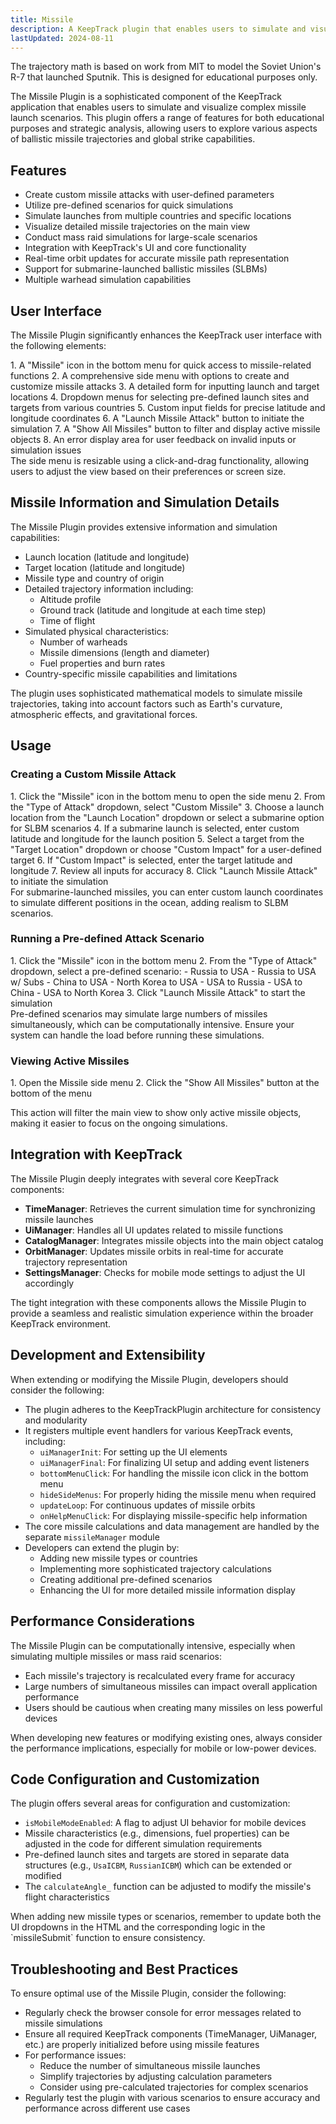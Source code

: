 ```yaml
---
title: Missile
description: A KeepTrack plugin that enables users to simulate and visualize complex missile launch scenarios.
lastUpdated: 2024-08-11
---
```



<Aside type="note">
  The trajectory math is based on work from MIT to model the Soviet Union's R-7 that launched Sputnik. This is designed for educational purposes only.
</Aside>

The Missile Plugin is a sophisticated component of the KeepTrack application that enables users to simulate and visualize complex missile launch scenarios. This plugin offers a range of features for both educational purposes and strategic analysis, allowing users to explore various aspects of ballistic missile trajectories and global strike capabilities.

## Features

- Create custom missile attacks with user-defined parameters
- Utilize pre-defined scenarios for quick simulations
- Simulate launches from multiple countries and specific locations
- Visualize detailed missile trajectories on the main view
- Conduct mass raid simulations for large-scale scenarios
- Integration with KeepTrack's UI and core functionality
- Real-time orbit updates for accurate missile path representation
- Support for submarine-launched ballistic missiles (SLBMs)
- Multiple warhead simulation capabilities

## User Interface

The Missile Plugin significantly enhances the KeepTrack user interface with the following elements:

<Steps>
1. A "Missile" icon in the bottom menu for quick access to missile-related functions
2. A comprehensive side menu with options to create and customize missile attacks
3. A detailed form for inputting launch and target locations
4. Dropdown menus for selecting pre-defined launch sites and targets from various countries
5. Custom input fields for precise latitude and longitude coordinates
6. A "Launch Missile Attack" button to initiate the simulation
7. A "Show All Missiles" button to filter and display active missile objects
8. An error display area for user feedback on invalid inputs or simulation issues
</Steps>

<Aside type="tip">
  The side menu is resizable using a click-and-drag functionality, allowing users to adjust the view based on their preferences or screen size.
</Aside>

## Missile Information and Simulation Details

The Missile Plugin provides extensive information and simulation capabilities:

- Launch location (latitude and longitude)
- Target location (latitude and longitude)
- Missile type and country of origin
- Detailed trajectory information including:
  - Altitude profile
  - Ground track (latitude and longitude at each time step)
  - Time of flight
- Simulated physical characteristics:
  - Number of warheads
  - Missile dimensions (length and diameter)
  - Fuel properties and burn rates
- Country-specific missile capabilities and limitations

<Aside type="note">
  The plugin uses sophisticated mathematical models to simulate missile trajectories, taking into account factors such as Earth's curvature, atmospheric effects, and gravitational forces.
</Aside>

## Usage

### Creating a Custom Missile Attack

<Steps>
1. Click the "Missile" icon in the bottom menu to open the side menu
2. From the "Type of Attack" dropdown, select "Custom Missile"
3. Choose a launch location from the "Launch Location" dropdown or select a submarine option for SLBM scenarios
4. If a submarine launch is selected, enter custom latitude and longitude for the launch position
5. Select a target from the "Target Location" dropdown or choose "Custom Impact" for a user-defined target
6. If "Custom Impact" is selected, enter the target latitude and longitude
7. Review all inputs for accuracy
8. Click "Launch Missile Attack" to initiate the simulation
</Steps>

<Aside type="tip">
  For submarine-launched missiles, you can enter custom launch coordinates to simulate different positions in the ocean, adding realism to SLBM scenarios.
</Aside>

### Running a Pre-defined Attack Scenario

<Steps>
1. Click the "Missile" icon in the bottom menu
2. From the "Type of Attack" dropdown, select a pre-defined scenario:
   - Russia to USA
   - Russia to USA w/ Subs
   - China to USA
   - North Korea to USA
   - USA to Russia
   - USA to China
   - USA to North Korea
3. Click "Launch Missile Attack" to start the simulation
</Steps>

<Aside type="caution">
  Pre-defined scenarios may simulate large numbers of missiles simultaneously, which can be computationally intensive. Ensure your system can handle the load before running these simulations.
</Aside>

### Viewing Active Missiles

<Steps>
1. Open the Missile side menu
2. Click the "Show All Missiles" button at the bottom of the menu
</Steps>

This action will filter the main view to show only active missile objects, making it easier to focus on the ongoing simulations.


## Integration with KeepTrack

The Missile Plugin deeply integrates with several core KeepTrack components:

- **TimeManager**: Retrieves the current simulation time for synchronizing missile launches
- **UiManager**: Handles all UI updates related to missile functions
- **CatalogManager**: Integrates missile objects into the main object catalog
- **OrbitManager**: Updates missile orbits in real-time for accurate trajectory representation
- **SettingsManager**: Checks for mobile mode settings to adjust the UI accordingly

<Aside type="note">
  The tight integration with these components allows the Missile Plugin to provide a seamless and realistic simulation experience within the broader KeepTrack environment.
</Aside>

## Development and Extensibility

When extending or modifying the Missile Plugin, developers should consider the following:

- The plugin adheres to the KeepTrackPlugin architecture for consistency and modularity
- It registers multiple event handlers for various KeepTrack events, including:
  - `uiManagerInit`: For setting up the UI elements
  - `uiManagerFinal`: For finalizing UI setup and adding event listeners
  - `bottomMenuClick`: For handling the missile icon click in the bottom menu
  - `hideSideMenus`: For properly hiding the missile menu when required
  - `updateLoop`: For continuous updates of missile orbits
  - `onHelpMenuClick`: For displaying missile-specific help information
- The core missile calculations and data management are handled by the separate `missileManager` module
- Developers can extend the plugin by:
  - Adding new missile types or countries
  - Implementing more sophisticated trajectory calculations
  - Creating additional pre-defined scenarios
  - Enhancing the UI for more detailed missile information display

## Performance Considerations

The Missile Plugin can be computationally intensive, especially when simulating multiple missiles or mass raid scenarios:

- Each missile's trajectory is recalculated every frame for accuracy
- Large numbers of simultaneous missiles can impact overall application performance
- Users should be cautious when creating many missiles on less powerful devices

<Aside type="caution">
  When developing new features or modifying existing ones, always consider the performance implications, especially for mobile or low-power devices.
</Aside>

## Code Configuration and Customization

The plugin offers several areas for configuration and customization:

- `isMobileModeEnabled`: A flag to adjust UI behavior for mobile devices
- Missile characteristics (e.g., dimensions, fuel properties) can be adjusted in the code for different simulation requirements
- Pre-defined launch sites and targets are stored in separate data structures (e.g., `UsaICBM`, `RussianICBM`) which can be extended or modified
- The `calculateAngle_` function can be adjusted to modify the missile's flight characteristics

<Aside type="tip">
  When adding new missile types or scenarios, remember to update both the UI dropdowns in the HTML and the corresponding logic in the `missileSubmit` function to ensure consistency.
</Aside>

## Troubleshooting and Best Practices

To ensure optimal use of the Missile Plugin, consider the following:

- Regularly check the browser console for error messages related to missile simulations
- Ensure all required KeepTrack components (TimeManager, UiManager, etc.) are properly initialized before using missile features
- For performance issues:
  - Reduce the number of simultaneous missile launches
  - Simplify trajectories by adjusting calculation parameters
  - Consider using pre-calculated trajectories for complex scenarios
- Regularly test the plugin with various scenarios to ensure accuracy and performance across different use cases